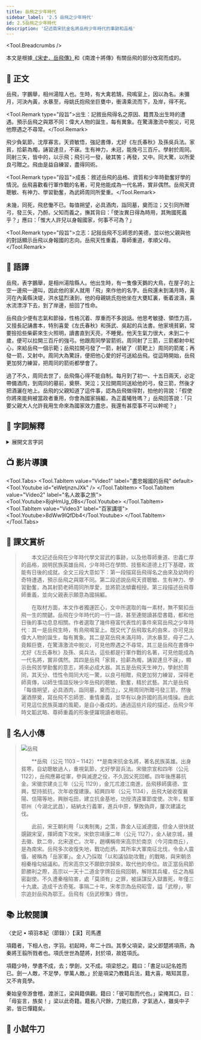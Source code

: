 ```yaml
---
title: 岳飛之少年時代
sidebar_label: '2.5 岳飛之少年時代'
id: 2.5岳飛之少年時代
description: '記述南宋抗金名將岳飛少年時代的事跡和品格'
---
```



<Tool.Breadcrumbs />

<p className="pre-text">本文是根據<a href="https://zh.m.wikisource.org/zh-hant/%E5%AE%8B%E5%8F%B2/%E5%8D%B7365">《宋史．岳飛傳》</a>和《南渡十將傳》有關岳飛的部分改寫而成的。</p>

## 📖 正文

<p className="main-text">岳飛，<Tool.Annotate title="古人成年（二十歲）後另取的別名，其意思往往與「名」有關聯。">字</Tool.Annotate>鵬舉，相州湯陰人也。生時，有大禽若<Tool.Annotate title="天鵝。粵 [酷]，[huk6]。">鵠</Tool.Annotate>，飛鳴室上，因以為名。未<Tool.Annotate title="指嬰兒出生滿一個月。彌︰滿，遍。">彌月</Tool.Annotate>，<Tool.Annotate title="黃河">河</Tool.Annotate><Tool.Annotate title="決堤">決</Tool.Annotate><Tool.Annotate title="今河南省內黃縣。">內黃</Tool.Annotate>，水<Tool.Annotate title="突然">暴</Tool.Annotate>至，母姚氏抱飛坐巨甕中，衝濤乘流而下，<Tool.Annotate title="到達">及</Tool.Annotate>岸，得不死。</p>

<Tool.Remark type="段旨">出生：記敘岳飛得名之原因、籍貫及出生時的遭遇。預示岳飛之與眾不同：偉大人物的誕生，每有異象。在驚濤激流中脫災，可見他際遇之不尋常。</Tool.Remark>  

<p className="main-text">飛少<Tool.Annotate title="懷有">負</Tool.Annotate>氣節，沈厚寡言。天資敏悟，<Tool.Annotate title="記憶力強">強記</Tool.Annotate>書傳，尤好<Tool.Annotate title="即《左傳》，相傳是左丘明所作，主要是記春秋時期的歷史。">《左氏春秋》</Tool.Annotate>及<Tool.Annotate title="春秋時孫武和戰國時吳起的並稱。皆古代兵家。孫武著《兵法》十三篇。吳起著《吳子》四十八篇。">孫吳兵法</Tool.Annotate>。家貧，拾薪為燭，誦習達旦，不<Tool.Annotate title="睡覺">寐</Tool.Annotate>。生有神力，<Tool.Annotate title="還未成年。冠︰古代男子二十歲舉行加冠禮，表示已成年。粵 [貫]，[gun3]。">未冠</Tool.Annotate>，能<Tool.Annotate title="拉開">挽弓</Tool.Annotate>三百斤。學射於周同。同射三矢，皆中<Tool.Annotate title="靶心">的</Tool.Annotate>，以<Tool.Annotate title="演示">示</Tool.Annotate>飛；飛引弓一發，破其<Tool.Annotate title="箭的尾部">筈</Tool.Annotate>；再發，又中。同大驚，以所愛良弓贈之。飛<Tool.Annotate title="從此">由是</Tool.Annotate><Tool.Annotate title="更加">益</Tool.Annotate>自練習，盡得同術。</p>

<Tool.Remark type="段旨">成長：敘述岳飛的品格、資質和少年時勤奮好學的情況。岳飛喜歡看行軍作戰的名著，可見他能成為一代名將，實非偶然。岳飛天資聰敏、有神力、學習勤奮，為武師周同所愛重。</Tool.Remark>  

<p className="main-text"><Tool.Annotate title="不久">未幾</Tool.Annotate>，同死，飛<Tool.Annotate title="十分悲傷。慟︰極悲哀，大哭。粵 [動]，[dung6]。">悲慟</Tool.Annotate>不已。每<Tool.Annotate title="逢">值</Tool.Annotate><Tool.Annotate title="農曆每月的初一稱「朔」，十五稱「望」；古人常在這些日子祭祀神靈。">朔望</Tool.Annotate>，必具酒肉，<Tool.Annotate title="前往">詣</Tool.Annotate>同墓，<Tool.Annotate title="向死者供獻祭品致敬">奠</Tool.Annotate>而泣；又引同所贈弓，發三矢，<Tool.Annotate title="於是，才">乃</Tool.Annotate><Tool.Annotate title="把酒灑在地上表示祭奠。粵 [賴]，[laai6]。">酹</Tool.Annotate>。父知而<Tool.Annotate title="合宜的事情。這裏用作動詞，稱讚他懂得道義。">義</Tool.Annotate>之，撫其背曰：「<Tool.Annotate title="假使，將來。">使</Tool.Annotate>汝<Tool.Annotate title="他日">異日</Tool.Annotate>得為時<Tool.Annotate title="任用，施展才能。">用</Tool.Annotate>，<Tool.Annotate title="副詞，表示假設推測語氣。">其</Tool.Annotate><Tool.Annotate title="為國捐軀">殉國</Tool.Annotate><Tool.Annotate title="為正義而死。">死義</Tool.Annotate>乎？」應曰：「<Tool.Annotate title="只要">惟</Tool.Annotate>大人許兒以身報國家，何事不可為？」</p>
  
<Tool.Remark type="段旨">立志：記敍岳飛不忘師恩的美德，並以他父親與他的對話顯示岳飛以身報國的志向。岳飛天性重義，尊師重道，孝順父母。</Tool.Remark>

## 📝 語譯

<div className="translation-text">

岳飛，表字鵬舉，是相州湯陰縣人。他出生時，有一隻像天鵝的大鳥，在屋子的上空一邊飛一邊叫，因此他的家人就用「飛」來作他的名字。岳飛還未到滿月時，黃河在內黃縣決堤，洪水猛烈湧到，他的母親姚氏抱他坐在大甕缸裏，衝着波濤，乘水流漂浮下去，到了岸邊，撿回了性命。  

岳飛自少便有志氣和節操，性格沉着、厚重而不多說話。他思考敏捷、領悟力高，又擅長記誦書本，特別喜愛《左氏春秋》和孫武、吳起的兵法書。他家境貧窮，常要撿拾些柴薪來生火照明，讀書直到天亮，不睡覺。他天生氣力很大，未到二十歲，便可以拉開三百斤的強弓。他跟周同學習箭術。周同射了三箭，三箭都射中紅心，來給岳飛一個示範；岳飛拉開弓發了一箭，射破了（箭靶上）周同的箭尾；再發一箭，又射中。周同大為驚訝，便把他心愛的好弓送給岳飛。從這時開始，岳飛更加努力練習，把周同的箭術都學會了。  

過了不久，周同去世了，岳飛傷心得不能自制。每月到了初一、十五日兩天，必定帶備酒肉，到周同的墓前，奠祭、哭泣；又拉開周同送給他的弓，發三箭，然後才把酒灑在地上。岳飛的父親知道了這件事，認為岳飛做得對，拍他的背說：「假使你將來能夠被當政者重用，你會為國家捐軀，為正義犧牲嗎？」岳飛回答說：「只要父親大人允許我用生命來為國家效力盡忠，我還有甚麼事不可以幹呢？」  

</div>

## 💬 字詞解釋

<details>
<summary>展開文言字詞</summary>

1. 字︰古人成年（二十歲）後另取的別名，其意思往往與「名」有關聯。

2. 有大禽若鵠︰有像天鵝那樣的大飛鳥。鵠︰天鵝。<span className="py-circle">粵</span> [酷]，[huk6]。
   <!-- ；<span className="py-circle">普</span> [hú]。 -->

3. 因以為名︰因此取「飛」作名字。

4. 未彌月︰未滿一個月。彌月︰指嬰兒出生滿一個月。彌︰滿，遍。

5. 河決內黃︰黃河在內黃決堤。河︰黃河。決︰決堤。內黃︰今河南省內黃縣。

6. 水暴至︰河水突然湧到。暴︰突然。

7. 甕︰陶制盛器，小口大腹，用以盛水和酒等。<span className="py-circle">粵</span> [ung3]。
   <!-- ；<span className="py-circle">普</span> [wèng]。 -->

8.  及岸︰到達岸邊。及︰到達。

9.  飛少負氣節︰岳飛少年時就抱有志氣和節操。負︰懷有。

10. 強記書傳︰閱讀經書、史傳的記憶力很強。傳︰史傳一類的著作。<span className="py-circle">粵</span> [zyun6]。
    <!-- ；<span className="py-circle">普</span> [zhuɑ̀n]。 -->

11. 尤好《左氏春秋》及孫吳兵法︰尤其喜好研究《左傳》及孫子、吳起的兵法。《左氏春秋》︰即《左傳》，相傳是左丘明所作，主要是記春秋時期的歷史。孫吳︰春秋時孫武和戰國時吳起的並稱。皆古代兵家。孫武著《兵法》十三篇。吳起著《吳子》四十八篇。

12. 拾薪為燭︰拾取柴枝作為照明之用。薪︰柴枝。

13. 誦習達旦不寐︰讀書至通宵不睡。誦習︰朗讀研習。寐︰睡覺。

14. 未冠︰還未成年。冠︰古代男子二十歲舉行加冠禮，表示已成年。<span className="py-circle">粵</span> [貫]，[gun3]。
    <!-- ；<span className="py-circle">普</span> [guɑ̀n]。 -->

15. 能挽弓三百斤︰能拉開需要三百斤力量才能拉開的弓。挽︰拉開。

16. 學射於周同︰向周同學習射箭。

17. 同射三矢︰周同射出三箭。矢︰箭。<span className="py-circle">粵</span> [此]，[ci2]。
    <!-- ；<span className="py-circle">普</span> [shǐ]。 -->

18. 皆中的︰都射中靶心。的︰靶心。

19. 以示飛︰向岳飛演示射箭的方法。示︰演示。

20. 破其筈︰射破了周同那枝箭的箭尾，即同樣射中靶心。筈︰箭的尾部。<span className="py-circle">粵</span> [括]，[kut3]。
    <!-- ；<span className="py-circle">普</span> [kuò]。 -->

21. 飛由是益自練習︰岳飛從此更加努力自己練習。由是︰從此。益︰更加。

22. 盡得同術︰學盡周同的射箭技法，即深得其真傳。術︰技藝，這裏指射箭之術。

23. 悲慟不已︰十分悲傷。慟︰極悲哀，大哭。<span className="py-circle">粵</span> [動]，[dung6]。
    <!-- ；<span className="py-circle">普</span> [tòng]。 -->

24. 每值朔望︰每逢農曆初一、十五。值︰逢。朔望︰農曆每月的初一稱「朔」，十五稱「望」；古人常在這些日子祭祀神靈。

25. 必具酒肉︰必帶備酒和肉。具︰備辦。

26. 詣同墓︰前往拜祀周同之墓。詣︰前往。

27. 奠而泣︰邊拜祭邊哭。奠︰向死者供獻祭品致敬。

28. 乃酹︰才祭奠。乃︰於是，才。酹︰把酒灑在地上表示祭奠。<span className="py-circle">粵</span> [賴]，[laai6]。
    <!-- ；<span className="py-circle">普</span> [lèi]。 -->

29. 父知而義之︰父親知道後稱讚他懂得道義。義︰合宜的事情。這裏用作動詞。

30. 使汝異日得為時用︰假使你將來能夠因應時勢需要而得到任用。使︰假使。異日︰他日，將來。時︰時勢。用︰任用，施展才能。

31. 其殉國死義乎︰會為國捐軀、為正義犧牲嗎？其︰副詞，表示假設推測語氣。殉國︰為國捐軀。死義︰為正義而死。

32. 惟大人許兒以身報國家︰只要父親您容許兒子以性命報效國家。惟︰只要。大人︰對父親之敬稱。許︰容許。身︰軀體，性命。

33. 何事不可為︰有甚麼事情不能做呢！為︰做。  

</details>

## 📺 影片導讀

<Tool.Tabs>
  <Tool.TabItem value="Video1" label="盡忠報國的岳飛" default>
    <Tool.Youtube id="eWetjnznJXk" />
  </Tool.TabItem>
  <Tool.TabItem value="Video2" label="名人故事之旅">
    <Tool.Youtube>8jqHmUg_0Bs</Tool.Youtube>
  </Tool.TabItem>
  <Tool.TabItem value="Video3" label="百家講壇">
    <Tool.Youtube>8dWw9lQfDb4</Tool.Youtube>
  </Tool.TabItem>
</Tool.Tabs>

## 🌈 課文賞析

>　　本文記述岳飛在少年時代學文習武的事跡，以及他尊師重道、忠義仁厚的品格，說明民族英雄岳飛，少年時已在學問、技藝和道德上打下基礎，故能有日後的成就。全文三段大意如下︰第一段描寫岳飛得名之由來及幼時的奇特遭遇，預示岳飛之與眾不同。第二段述說岳飛天資聰敏、生有神力、學習勤奮，為其射箭老師周同所厚愛，並將箭法傾囊相授。第三段描述岳飛尊師重義，並向父親表示願意為國捐軀。  
>
>　　在取材方面，本文作者獨運匠心，文中所選取的每一素材，無不緊扣岳飛一生的關鍵。岳飛在少年時代的一行一語，甚至連閱讀甚麼書籍，都和他日後的事功息息相關。作者選取了幾件極富代表性的事件來寫岳飛之少年時代︰其一是岳飛生時，有鳥飛鳴室上。既交代了岳飛取名的由來，亦可見出偉大人物的誕生，每有異象。其二是寫岳飛未滿月時，洪水暴至，母子二人竟賴巨甕，在驚濤激流中脫災，可見他際遇之不尋常。其三是岳飛在書傳中尤好《左氏春秋》及孫、吳兵法，這些都是行軍作戰的名著，可見他能成為一代名將，實非偶然。其四是岳飛「家貧，拾薪為燭，誦習達旦不寐」，顯示岳飛苦學勤奮的意志，將來必成大器。其五是岳飛天生神力，學射於周同，其天分、悟性令周同大吃一驚，以良弓相贈，飛更加努力練習，深得老師真傳，以師生情誼反映少年岳飛的聰敏、勤奮，精於武藝。其六是岳飛「每值朔望，必具酒肉，詣同墓，奠而泣」，又用周同所贈弓發三箭，然後灑酒祭奠，寫岳飛不忘師恩、重情重義，並早有以身許國的高尚情操。由此可見這位民族英雄的風範，是自小養成的。通過這些片段的描述，岳飛少年時文韜武略、尊師重義的形象便躍現讀者眼前。  

## 🦹 名人小傳

> ![岳飛](/img/S1/2.5/yuefei.jpg)
> 
>　　**岳飛（公元 1103 – 1142）**是南宋抗金名將，著名民族英雄。出身貧寒，自幼聰敏過人，重視氣節，尤好學習兵法。宋徽宗宣和四年（公元 1122），岳飛應募從軍，參與滅遼之役，不久因父死回鄉。四年後應募抗金。宋徽宗建炎三年（公元 1129），金兀朮渡江南進，岳飛移師廣德、宜興，堅持抵抗，次年收復建康。紹興四年（公元 1134），岳飛大破收復襄陽、信陽等地，興辦屯田，建立抗金基地，功授清遠軍節度使。次年，駐軍鄂州（今湖北武昌），結納太行義軍，進兵中原，擊敗偽齊，屢次建議北伐。
>
>　　此前，宋王朝利用「以夷制夷」之策，靠金人征滅遼國，但金人很快就覬覦宋室，揮師南下攻宋。宋欽宗靖康二年（公元 1127），金人破京城，擄去徽、欽二帝，北宋遂亡。次年，趙構稱帝宋高宗於南京（今河南商丘），是為南宋。岳飛多次收復失地，戰功彪炳，其所率大軍南征北伐，令金人震懾，被稱為「岳家軍」。金人乃採取「以和議協助攻戰」的戰略，與宋朝丞相秦檜勾結議和。而宋高宗又不願欽宗歸來，取代他的帝位。故正當岳飛節節勝利之際，高宗以一天十二道金字牌召岳飛回朝，解除其兵權，任之為樞密副使。不久遭秦檜陷害，處「莫須有」之罪，被誣謀反入獄置死，年僅三十九歲。造成千古奇冤。事隔二十年，宋孝宗為岳飛昭雪，謚「武穆」，寧宗追封岳飛為鄂王。岳飛有《岳武穆集》傳世。



## 📚 比較閱讀

<p className="source-text">〈史記 • 項羽本紀（節錄）〉【漢】司馬遷</p>

<p className="translation-text">項籍者，下相人也，字羽。初起時，年二十四。其季父項梁，梁父即楚將項燕，為秦將王翦所戮者也。項氏世世為楚將，封於項，故姓項氏。</p>

<p className="translation-text">項籍少時，學書不成，去；學劍，又不成。項梁怒之。籍曰：「書足以記名姓而已。劍一人敵，不足學，學萬人敵。」於是項梁乃教籍兵法，籍大喜，略知其意，又不肯竟學。</p>

<p className="translation-text">秦始皇帝游會稽，渡浙江，梁與籍俱觀。籍曰：「彼可取而代也。」梁掩其口，曰：「毋妄言，族矣！」梁以此奇籍。籍長八尺餘，力能扛鼎，才氣過人，雖吳中子弟，皆已憚籍矣。</p>

## 🚀 小試牛刀


<Task />